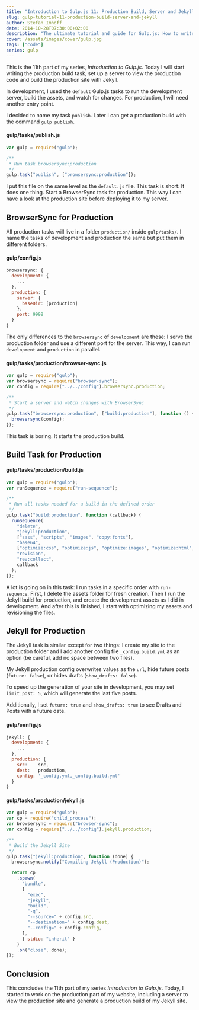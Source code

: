 ```yaml
---
title: "Introduction to Gulp.js 11: Production Build, Server and Jekyll"
slug: gulp-tutorial-11-production-build-server-and-jekyll
author: Stefan Imhoff
date: 2014-10-28T07:30:00+02:00
description: "The ultimate tutorial and guide for Gulp.js: How to write the production task for Jekyll and BrowserSync."
cover: /assets/images/cover/gulp.jpg
tags: ["code"]
series: gulp
---
```


This is the 11th part of my series, _Introduction to Gulp.js_. Today I will start writing the production build task, set up a server to view the production code and build the production site with Jekyll.

In development, I used the `default` Gulp.js tasks to run the development server, build the assets, and watch for changes. For production, I will need another entry point.

I decided to name my task `publish`. Later I can get a production build with the command `gulp publish`.

#### gulp/tasks/publish.js

```javascript
var gulp = require("gulp");

/**
 * Run task browsersync:production
 */
gulp.task("publish", ["browsersync:production"]);
```

I put this file on the same level as the `default.js` file. This task is short: It does one thing. Start a BrowserSync task for production. This way I can have a look at the production site before deploying it to my server.

## BrowserSync for Production

All production tasks will live in a folder `production/` inside `gulp/tasks/`. I name the tasks of development and production the same but put them in different folders.

#### gulp/config.js

```javascript
browsersync: {
  development: {
    ...
  },
  production: {
    server: {
      baseDir: [production]
    },
    port: 9998
  }
}
```

The only differences to the `browsersync` of `development` are these: I serve the production folder and use a different port for the server. This way, I can run `development` and `production` in parallel.

#### gulp/tasks/production/browser-sync.js

```javascript
var gulp = require("gulp");
var browsersync = require("browser-sync");
var config = require("../../config").browsersync.production;

/**
 * Start a server and watch changes with BrowserSync
 */
gulp.task("browsersync:production", ["build:production"], function () {
  browsersync(config);
});
```

This task is boring. It starts the production build.

## Build Task for Production

#### gulp/tasks/production/build.js

```javascript
var gulp = require("gulp");
var runSequence = require("run-sequence");

/**
 * Run all tasks needed for a build in the defined order
 */
gulp.task("build:production", function (callback) {
  runSequence(
    "delete",
    "jekyll:production",
    ["sass", "scripts", "images", "copy:fonts"],
    "base64",
    ["optimize:css", "optimize:js", "optimize:images", "optimize:html", "copy:fonts:production"],
    "revision",
    "rev:collect",
    callback
  );
});
```

A lot is going on in this task: I run tasks in a specific order with `run-sequence`. First, I delete the assets folder for fresh creation. Then I run the Jekyll build for production, and create the development assets as I did in development. And after this is finished, I start with optimizing my assets and revisioning the files.

## Jekyll for Production

The Jekyll task is similar except for two things: I create my site to the production folder and I add another config file `_config.build.yml` as an option (be careful, add no space between two files).

My Jekyll production config overwrites values as the `url`, hide future posts (`future: false`), or hides drafts (`show_drafts: false`).

<Banner summary="Speed up development with Jekyll">

To speed up the generation of your site in development, you may set `limit_post: 5`, which will generate the last five posts.

Additionally, I set `future: true` and `show_drafts: true` to see Drafts and Posts with a future date.

</Banner>

#### gulp/config.js

```javascript
jekyll: {
  development: {
    ...
  },
  production: {
    src:    src,
    dest:   production,
    config: '_config.yml,_config.build.yml'
  }
}
```

#### gulp/tasks/production/jekyll.js

```javascript
var gulp = require("gulp");
var cp = require("child_process");
var browsersync = require("browser-sync");
var config = require("../../config").jekyll.production;

/**
 * Build the Jekyll Site
 */
gulp.task("jekyll:production", function (done) {
  browsersync.notify("Compiling Jekyll (Production)");

  return cp
    .spawn(
      "bundle",
      [
        "exec",
        "jekyll",
        "build",
        "-q",
        "--source=" + config.src,
        "--destination=" + config.dest,
        "--config=" + config.config,
      ],
      { stdio: "inherit" }
    )
    .on("close", done);
});
```

## Conclusion

This concludes the 11th part of my series _Introduction to Gulp.js_. Today, I started to work on the production part of my website, including a server to view the production site and generate a production build of my Jekyll site.

<Figure>
  <MoreLink href="https://github.com/kogakure/gulp-tutorial" text="View Source on GitHub" />
</Figure>
